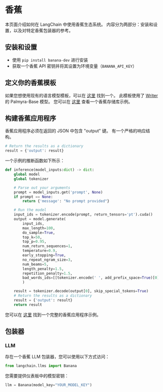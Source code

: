 # 香蕉

本页面介绍如何在 LangChain 中使用香蕉生态系统。
内容分为两部分：安装和设置，以及对特定香蕉包装器的参考。

## 安装和设置

- 使用 `pip install banana-dev` 进行安装
- 获取一个香蕉 API 密钥并将其设置为环境变量（`BANANA_API_KEY`）

## 定义你的香蕉模板

如果您想使用现有的语言模型模板，可以在 [这里](https://app.banana.dev/templates/conceptofmind/serverless-template-palmyra-base) 找到一个。
此模板使用了 [Writer](https://writer.com/product/api/) 的 Palmyra-Base 模型。
您可以在 [这里](https://github.com/conceptofmind/serverless-template-palmyra-base) 查看一个香蕉存储库示例。

## 构建香蕉应用程序

香蕉应用程序必须在返回的 JSON 中包含 "output" 键。
有一个严格的响应结构。

```python
# Return the results as a dictionary
result = {'output': result}
```

一个示例的推断函数如下所示：

```python
def inference(model_inputs:dict) -> dict:
    global model
    global tokenizer

    # Parse out your arguments
    prompt = model_inputs.get('prompt', None)
    if prompt == None:
        return {'message': "No prompt provided"}

    # Run the model
    input_ids = tokenizer.encode(prompt, return_tensors='pt').cuda()
    output = model.generate(
        input_ids,
        max_length=100,
        do_sample=True,
        top_k=50,
        top_p=0.95,
        num_return_sequences=1,
        temperature=0.9,
        early_stopping=True,
        no_repeat_ngram_size=3,
        num_beams=5,
        length_penalty=1.5,
        repetition_penalty=1.5,
        bad_words_ids=[[tokenizer.encode(' ', add_prefix_space=True)[0]]]
        )

    result = tokenizer.decode(output[0], skip_special_tokens=True)
    # Return the results as a dictionary
    result = {'output': result}
    return result
```

您可以在 [这里](https://github.com/conceptofmind/serverless-template-palmyra-base/blob/main/app.py) 找到一个完整的香蕉应用程序示例。

## 包装器

### LLM

存在一个香蕉 LLM 包装器，您可以使用以下方式访问：

```python
from langchain.llms import Banana
```

您需要提供仪表板中的模型密钥：

```python
llm = Banana(model_key="YOUR_MODEL_KEY")
```
